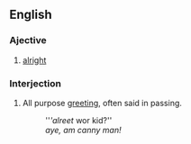 ==English==

===Ajective===
{{en-adj|-}}

# {{Geordie}} [[alright]]

===Interjection===
{{en-intj|pos=alreet?}}

# {{Geordie}} All purpose [[greeting]], often said in passing.
#: '''''alreet'' wor kid?''
#: ''aye, am canny man!''